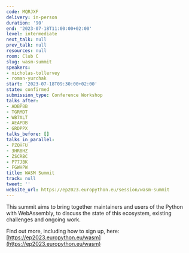 ```yaml
---
code: MQRJXF
delivery: in-person
duration: '90'
end: '2023-07-18T11:00:00+02:00'
level: intermediate
next_talk: null
prev_talk: null
resources: null
room: Club C
slug: wasm-summit
speakers:
- nicholas-tollervey
- roman-yurchak
start: '2023-07-18T09:30:00+02:00'
state: confirmed
submission_type: Conference Workshop
talks_after:
- ADBP8B
- TGRMDT
- WB7ALT
- AEAPDB
- GRDPPX
talks_before: []
talks_in_parallel:
- PZQHFU
- 3HR8HZ
- ZSCRBC
- P77JBK
- FGWHPW
title: WASM Summit
track: null
tweet: ''
website_url: https://ep2023.europython.eu/session/wasm-summit
---
```


This summit aims to bring together maintainers and users of the Python with WebAssembly, to discuss the state of this ecosystem, existing challenges and ongoing work.

Find out more, including how to sign up, here: [https://ep2023.europython.eu/wasm](https://ep2023.europython.eu/wasm)
